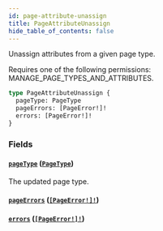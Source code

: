 ```yaml
---
id: page-attribute-unassign
title: PageAttributeUnassign
hide_table_of_contents: false
---
```


Unassign attributes from a given page type.

Requires one of the following permissions: MANAGE_PAGE_TYPES_AND_ATTRIBUTES.

```graphql
type PageAttributeUnassign {
  pageType: PageType
  pageErrors: [PageError!]!
  errors: [PageError!]!
}
```

### Fields

#### [`pageType`](#) ([`PageType`](../../../developer/api-reference/objects/page-type))

The updated page type.

#### [`pageErrors`](#) ([`[PageError!]!`](../../../developer/api-reference/objects/page-error))

#### [`errors`](#) ([`[PageError!]!`](../../../developer/api-reference/objects/page-error))
